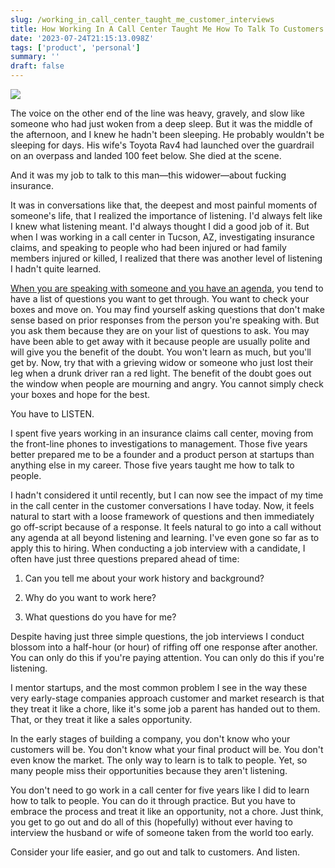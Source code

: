 ```yaml
---
slug: /working_in_call_center_taught_me_customer_interviews
title: How Working In A Call Center Taught Me How To Talk To Customers
date: '2023-07-24T21:15:13.098Z'
tags: ['product', 'personal']
summary: ''
draft: false
---
```

![](https://images.unsplash.com/photo-1626863905121-3b0c0ed7b94c?crop=entropy&cs=tinysrgb&fit=max&fm=jpg&ixid=M3w0MDkwMjh8MHwxfHNlYXJjaHw0fHxjYWxsJTIwY2VudGVyfGVufDB8fHx8MTY5MDIzNTUxNnww&ixlib=rb-4.0.3&q=80&w=1080)

The voice on the other end of the line was heavy, gravely, and slow like someone who had just woken from a deep sleep. But it was the middle of the afternoon, and I knew he hadn't been sleeping. He probably wouldn't be sleeping for days. His wife's Toyota Rav4 had launched over the guardrail on an overpass and landed 100 feet below. She died at the scene.

And it was my job to talk to this man—this widower—about fucking insurance.

It was in conversations like that, the deepest and most painful moments of someone's life, that I realized the importance of listening. I'd always felt like I knew what listening meant. I'd always thought I did a good job of it. But when I was working in a call center in Tucson, AZ, investigating insurance claims, and speaking to people who had been injured or had family members injured or killed, I realized that there was another level of listening I hadn't quite learned.

[When you are speaking with someone and you have an agenda](https://polluterofminds.com/blog/agendas_make_you_a_passive_listener/), you tend to have a list of questions you want to get through. You want to check your boxes and move on. You may find yourself asking questions that don't make sense based on prior responses from the person you're speaking with. But you ask them because they are on your list of questions to ask. You may have been able to get away with it because people are usually polite and will give you the benefit of the doubt. You won't learn as much, but you'll get by. Now, try that with a grieving widow or someone who just lost their leg when a drunk driver ran a red light. The benefit of the doubt goes out the window when people are mourning and angry. You cannot simply check your boxes and hope for the best.

You have to LISTEN.

I spent five years working in an insurance claims call center, moving from the front-line phones to investigations to management. Those five years better prepared me to be a founder and a product person at startups than anything else in my career. Those five years taught me how to talk to people.

I hadn't considered it until recently, but I can now see the impact of my time in the call center in the customer conversations I have today. Now, it feels natural to start with a loose framework of questions and then immediately go off-script because of a response. It feels natural to go into a call without any agenda at all beyond listening and learning. I've even gone so far as to apply this to hiring. When conducting a job interview with a candidate, I often have just three questions prepared ahead of time:

1.  Can you tell me about your work history and background?
    
2.  Why do you want to work here?
    
3.  What questions do you have for me?
    

Despite having just three simple questions, the job interviews I conduct blossom into a half-hour (or hour) of riffing off one response after another. You can only do this if you're paying attention. You can only do this if you're listening.

I mentor startups, and the most common problem I see in the way these very early-stage companies approach customer and market research is that they treat it like a chore, like it's some job a parent has handed out to them. That, or they treat it like a sales opportunity.

In the early stages of building a company, you don't know who your customers will be. You don't know what your final product will be. You don't even know the market. The only way to learn is to talk to people. Yet, so many people miss their opportunities because they aren't listening.

You don't need to go work in a call center for five years like I did to learn how to talk to people. You can do it through practice. But you have to embrace the process and treat it like an opportunity, not a chore. Just think, you get to go out and do all of this (hopefully) without ever having to interview the husband or wife of someone taken from the world too early.

Consider your life easier, and go out and talk to customers. And listen.
